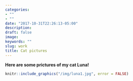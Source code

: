 ```yaml
---
categories:
- ""
- ""
date: "2017-10-31T22:26:13-05:00"
description:
draft: false
image:
keywords: ""
slug: work
title: Cat pictures
---
```


**Here are some prictures of my cat Luna!**

```r
knitr::include_graphics("/img/luna1.jpg", error = FALSE)
```